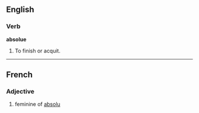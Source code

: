 ==English==

===Verb===
'''absolue'''

# To finish or acquit.
----
==French==
===Adjective===

# feminine of [[absolu]]